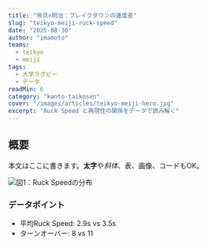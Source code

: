 ```yaml
---
title: "帝京×明治：ブレイクダウンの速度差"
slug: "teikyo-meiji-ruck-speed"
date: "2025-08-30"
author: "imamoto"
teams:
  - teikyo
  - meiji
tags:
  - 大学ラグビー
  - データ
readMin: 6
category: "kanto-taikosen" 
cover: "/images/articles/teikyo-meiji-hero.jpg"
excerpt: "Ruck Speed と再現性の関係をデータで読み解く"
---
```



## 概要
本文はここに書きます。**太字**や*斜体*、表、画像、コードもOK。

![図1：Ruck Speedの分布](/images/articles/ruck-speed-chart.png)

### データポイント
- 平均Ruck Speed: 2.9s vs 3.5s
- ターンオーバー: 8 vs 11
